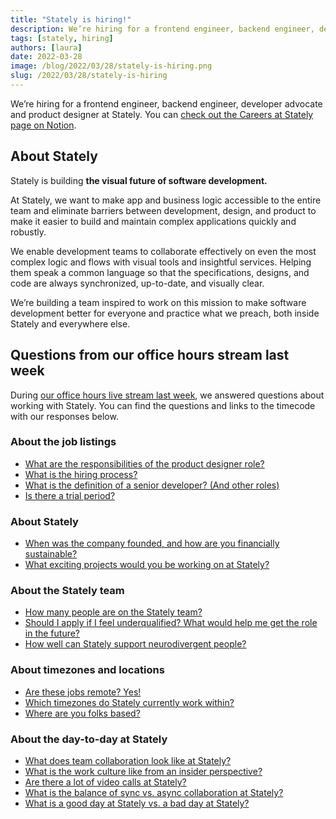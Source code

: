 ```yaml
---
title: "Stately is hiring!"
description: We’re hiring for a frontend engineer, backend engineer, developer advocate and product designer at Stately.
tags: [stately, hiring]
authors: [laura]
date: 2022-03-28
image: /blog/2022/03/28/stately-is-hiring.png
slug: /2022/03/28/stately-is-hiring
---
```


We’re hiring for a frontend engineer, backend engineer, developer advocate and product designer at Stately. You can [check out the Careers at Stately page on Notion](https://statelyai.notion.site/Careers-at-Stately-db3d704abd8f41058e5361e5ab9c1098).

<!--truncate-->

## About Stately

Stately is building **the visual future of software development.**

At Stately, we want to make app and business logic accessible to the entire team and eliminate barriers between development, design, and product to make it easier to build and maintain complex applications quickly and robustly.

We enable development teams to collaborate effectively on even the most complex logic and flows with visual tools and insightful services. Helping them speak a common language so that the specifications, designs, and code are always synchronized, up-to-date, and visually clear.

We’re building a team inspired to work on this mission to make software development better for everyone and practice what we preach, both inside Stately and everywhere else.

## Questions from our office hours  stream last week

During [our office hours live stream last week](https://www.youtube.com/watch?v=zYCnVkaUT3w), we answered questions about working with Stately. You can find the questions and links to the timecode with our responses below.

### About the job listings

- [What are the responsibilities of the product designer role?](https://www.youtube.com/watch?v=zYCnVkaUT3w&t=826s)
- [What is the hiring process?](https://www.youtube.com/watch?v=zYCnVkaUT3w&t=943s)
- [What is the definition of a senior developer? (And other roles)](https://www.youtube.com/watch?v=zYCnVkaUT3w&t=1627s)
- [Is there a trial period?](https://www.youtube.com/watch?v=zYCnVkaUT3w&t=1175s)

### About Stately

- [When was the company founded, and how are you financially sustainable?](https://www.youtube.com/watch?v=zYCnVkaUT3w&t=1115s)
- [What exciting projects would you be working on at Stately?](https://www.youtube.com/watch?v=zYCnVkaUT3w&t=705s)

### About the Stately team

- [How many people are on the Stately team?](https://www.youtube.com/watch?v=zYCnVkaUT3w&t=1225s)
- [Should I apply if I feel underqualified? What would help me get the role in the future?](https://www.youtube.com/watch?v=zYCnVkaUT3w&t=1313s)
- [How well can Stately support neurodivergent people?](https://www.youtube.com/watch?v=zYCnVkaUT3w&t=1969s)

### About timezones and locations

- [Are these jobs remote? Yes!](https://www.youtube.com/watch?v=zYCnVkaUT3w&t=806s)
- [Which timezones do Stately currently work within?](https://www.youtube.com/watch?v=zYCnVkaUT3w&t=1753s)
- [Where are you folks based?](https://www.youtube.com/watch?v=zYCnVkaUT3w&t=1802s)

### About the day-to-day at Stately

- [What does team collaboration look like at Stately?](https://www.youtube.com/watch?v=zYCnVkaUT3w&t=1364s)
- [What is the work culture like from an insider perspective?](https://www.youtube.com/watch?v=zYCnVkaUT3w&t=1845s)
- [Are there a lot of video calls at Stately?](https://www.youtube.com/watch?v=zYCnVkaUT3w&t=1441s)
- [What is the balance of sync vs. async collaboration at Stately?](https://www.youtube.com/watch?v=zYCnVkaUT3w&t=1508s)
- [What is a good day at Stately vs. a bad day at Stately?](https://www.youtube.com/watch?v=zYCnVkaUT3w&t=2029s)